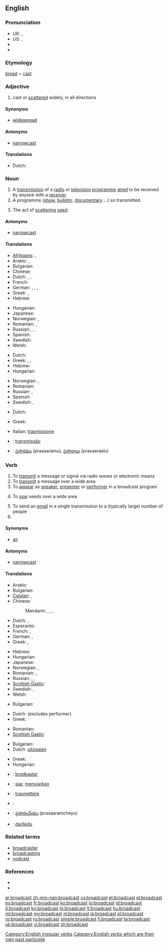 {{wikipedia|dab=broadcast}}
==English==

===Pronunciation===
* UK: {{IPA|/ˈbrɔːdkɑːst/}}, {{IPA|/ˈbrɔːdkæst/}}
* US: {{IPA|/ˈbɹɔdkæst/}}, {{SAMPA|/"brOdk{st/}}
* {{audio|en-us-broadcast.ogg|Audio (US)}}
* {{audio|en-ca-broadcast.ogg|Audio (CA)}}

===Etymology===
[[broad]] + [[cast]]

===Adjective===
{{en-adj}}

# cast or [[scattered]] widely, in all directions

====Synonyms====
* [[widespread]]

====Antonyms====
* [[narrowcast]]

====Translations====
* Dutch: {{t-|nl|wijdverspreid}}

===Noun===
{{en-noun}}

# A [[transmission]] of a [[radio]] or [[television]] [[programme]] [[aired]] to be received by anyone with a [[receiver]].
# A programme ([[show]], [[bulletin]], [[documentary]] ...) so transmitted.
# {{dated}} The act of [[scattering]] [[seed]].

====Antonyms====
* [[narrowcast]]

====Translations====
{{trans-top|a radio or TV transmission on air}}
* [[Afrikaans]]: {{t+|af|uitsaai}}, {{t+|af|uitsending}}
* Arabic: {{t|ar|تلفزة|f|tr=talfaza}}, {{t|ar|إذاعة|f|tr='idhaa3a}}
* Bulgarian: {{t|bg|радиопредаване|n}}
* Chinese: {{zh-tsp|廣播|广播|guǎngbō}}
* Dutch: {{t+|nl|transmissie}}, {{t+|nl|uitzenden|n}}, {{t-|nl|uitzending}}
* French: {{t+|fr|émission|f}}
* German: {{t+|de|Sendung|f}}, {{t+|de|Übertragung|f}}, {{t|de|Ausstrahlung|f}}, {{t+|de|Rundfunk|m}}
* Greek: {{t+|el|εκπομπή|f|tr=ekpompí}},  {{t+|el|μετάδοση|f|tr=metàdosi}}
* Hebrew: {{t-|he|שידור|m|tr=shidúr}}
{{trans-mid}}
* Hungarian: {{t+|hu|adás}}
* Japanese: {{t+|ja|放送|tr=hōsō}}
* Norwegian: {{t|no|kringkasting|m|f}}, {{t|no|utsending|m|f}}
* Romanian: {{t|ro|difuzare|f}},  {{t|ro|transmisiune|f}}
* Russian: {{t+|ru|передача|f|tr=peredáča}}, {{t|ru|трансляция|f|tr=transljácija}}, {{t+|ru|вещание|n|tr=veščánije}}
* Spanish: {{t+|es|emisión|f}}
* Swedish: {{t|sv|utsändning|c}}
* Welsh: {{t|cy|darllediad|m|xs=Welsh}}
{{trans-bottom}}

{{trans-top|a program transmitted}}
* Dutch: {{t-|nl|uitzending}}
* Greek: {{t+|el|εκπομπή|f|tr=ekpompí}},  {{t+|el|μετάδοση|f|tr=metàdosi}},  {{t+|el|πρόγραμμα|n|tr=prógramma}}
* Hebrew: {{t-|he|שידור|m|tr=shidúr}}
* Hungarian: {{t+|hu|adás}}
{{trans-mid}}
* Norwegian: {{t-|no|program|n}}, {{t|no|utsending|m|f}}
* Romanian: {{t|ro|emisiune|f}}
* Russian: {{t+|ru|передача|f|tr=p'er'edáča}}, {{t+|ru|программа|f|tr=prográmma}}
* Spanish: {{t+|es|programa|m}}
* Swedish: {{t+|sv|program|n}}, {{t-|sv|sändning|c}}
{{trans-bottom}}

{{trans-top|scattering seed}}
* Dutch: {{t+|nl|zaaien|n}}
{{trans-mid}}
* Greek: {{t|el|σπορά|f|tr=sporá}}
{{trans-bottom}}

{{checktrans-top}}
* Italian: [[trasmissione]]
{{trans-mid}}
* {{ttbc|pt}}: [[transmissão]] {{f}}
* {{ttbc|te}}: [[ప్రసారము]] (prasaaramu), {{p}} [[ప్రసారాలు]] (prasaaraalu)
{{trans-bottom}}

===Verb===
{{en-verb|broadcasts|broadcasting|'''[[broadcast]]'''}}

# To [[transmit]] a message or signal via radio waves or electronic means
# To [[transmit]] a message over a wide area
# To [[appear]] as [[speaker]], [[presenter]] or [[performer]] in a broadcast program
# {{archaic}} To [[sow]] seeds over a wide area
# To send an [[email]] in a single transmission to a (typically large) number of people
# {{past of|<nowiki/>broadcast}}

====Synonyms====
* [[air]]

====Antonyms====
* [[narrowcast]]

====Translations====
{{trans-top|to transmit a message or signal via radio waves or electronic means}}
* Arabic: {{t|ar|أذاع|tr='adhaa3a}}
* Bulgarian: {{t|bg|предавам по радиото}}
* [[Catalan]]: {{t|ca|emetre}}, {{t|ca|transmetre}}
* Chinese:
*: Mandarin: {{t-|cmn|廣播|sc=Hani}},  {{t-|cmn|广播|tr=guǎngbō|sc=Hani}},  {{t|cmn|播報|sc=Hani}},  {{t|cmn|播报|tr=bōbào|sc=Hani}}
* Dutch: {{t+|nl|uitzenden}}, {{t+|nl|omroepen}}
* Esperanto: {{t|eo|elsendi}}
* French: {{t+|fr|diffuser}},  {{t|fr|radiodiffuser}}
* German: {{t+|de|senden}}, {{t+|de|verbreiten}}
* Greek: {{t|el|εκπέμπω|tr=ekpémpo}},  {{t+|el|μεταδίδω|tr=metadído}}
{{trans-mid}}
* Hebrew: {{t-|he|שידר|tr=shidér}}
* Hungarian: {{t|hu|sugároz}}
* Japanese: {{t|ja|放送する|tr=hōsō-suru}}
* Norwegian: {{t-|no|kringkaste}}, {{t|no|sende ut}}
* Romanian: {{t|ro|difuza}},  {{t-|ro|emite}}
* Russian: {{t|ru|вещать|tr=veščát'}},  {{t|ru|передавать|tr=peredavát'}}, {{t|ru|транслировать|tr=translírovat'}}
* [[Scottish Gaelic]]: {{t-|gd|craol|xs=Scottish Gaelic}}
* Swedish: {{t|sv|sända ut}}, {{t|sv|utsända}}
* Welsh: {{t+|cy|darlledu|xs=Welsh}}
{{trans-bottom}}

{{trans-top|to transmit a message over a wide area}}
* Bulgarian: {{t|bg|разпространявам}}
{{trans-mid}}
{{trans-bottom}}

{{trans-top|to appear as speaker, presenter or performer in a broadcast program}}
* Dutch: {{t+|nl|omroepen}} (excludes performer)
* Greek: {{t+|el|παρουσιάζω|tr=parousiázo}}
{{trans-mid}}
* Romanian: {{t+|ro|prezenta}}
* [[Scottish Gaelic]]: {{t-|gd|craol|xs=Scottish Gaelic}}
{{trans-bottom}}

{{trans-top|to sow seeds over a wide area}}
* Bulgarian: {{t|bg|хвърлям семена}}
* Dutch: [[uitzaaien]]
{{trans-mid}}
* Greek: {{t|el|σπέρνω|tr=spérno}}
* Hungarian: {{t|hu|vet}}
{{trans-bottom}}

{{checktrans-top}}
* {{ttbc|io}}: [[brodkastar]]
* {{ttbc|id}}: [[siar]], [[siar|menyiarkan]]
* {{ttbc|it}}: [[trasmettere]]
{{trans-mid}}
* {{ttbc|pt}}: {{t+|pt|transmitir}}
* {{ttbc|te}}: [[ప్రసారంచేయు]] (prasaaramcheyu)
* {{ttbc|cy}}: [[darlledu]]
{{trans-bottom}}

===Related terms===
* [[broadcaster]]
* [[broadcasting]]
* [[vodcast]]

===References===
* {{R:Century 1911}}
* {{R:Webster 1913}}

[[Category:English irregular verbs]]
[[Category:English verbs which are their own past participle]]

[[ar:broadcast]]
[[zh-min-nan:broadcast]]
[[cs:broadcast]]
[[et:broadcast]]
[[el:broadcast]]
[[es:broadcast]]
[[fr:broadcast]]
[[ko:broadcast]]
[[io:broadcast]]
[[id:broadcast]]
[[it:broadcast]]
[[kn:broadcast]]
[[lo:broadcast]]
[[lt:broadcast]]
[[hu:broadcast]]
[[ml:broadcast]]
[[my:broadcast]]
[[nl:broadcast]]
[[ja:broadcast]]
[[pl:broadcast]]
[[ro:broadcast]]
[[ru:broadcast]]
[[simple:broadcast]]
[[fi:broadcast]]
[[ta:broadcast]]
[[uk:broadcast]]
[[vi:broadcast]]
[[zh:broadcast]]